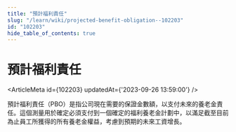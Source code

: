 ```yaml
---
title: "預計福利責任"
slug: "/learn/wiki/projected-benefit-obligation--102203"
id: "102203"
hide_table_of_contents: true
---
```



# 預計福利責任

<ArticleMeta id={102203} updatedAt={'2023-09-26 13:59:00'} />
<div className='border-solid border-b border-t-0 my-4 border-[var(--ifm-color-gray-300)]' />

預計福利責任（PBO）是指公司現在需要的保證金數額，以支付未來的養老金責任。這個測量用於確定必須支付到一個確定的福利養老金計劃中，以滿足截至目前為止員工所獲得的所有養老金權益，考慮到預期的未來工資增長。
